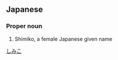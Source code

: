 ==Japanese==
{{ja-kanjitab|志|実|子}}

===Proper noun===
{{ja-pos|proper|しみこ}}
# Shimiko, a female Japanese given name

[[Category:Japanese female given names|しみこ]]